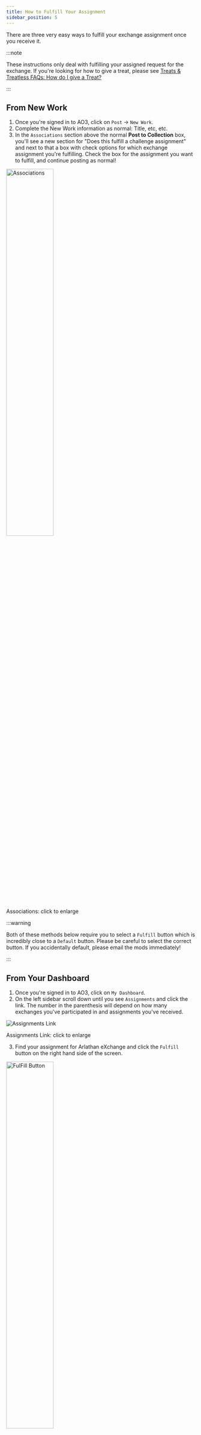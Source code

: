 ```yaml
---
title: How to Fulfill Your Assignment
sidebar_position: 5
---
```


There are three very easy ways to fulfill your exchange assignment once you
receive it.

:::note

These instructions only deal with fulfilling your assigned request for the
exchange. If you're looking for how to give a treat, please see
[Treats & Treatless FAQs: How do I give a Treat?](../treats#give)

:::

## From New Work

1. Once you're signed in to AO3, click on `Post` -> `New Work`.
2. Complete the New Work information as normal: Title, etc, etc.
3. In the `Associations` section above the normal **Post to Collection** box,
   you'll see a new section for "Does this fulfill a challenge assignment" and
   next to that a box with check options for which exchange assignment you're
   fulfilling. Check the box for the assignment you want to fulfill, and
   continue posting as normal!

<img
  src="/img/tutorial/associations.png"
  width="50%"
  className="center"
  alt="Associations"
/>
<p class="label">Associations: click to enlarge</p>

:::warning

Both of these methods below require you to select a `Fulfill` button which is
incredibly close to a `Default` button. Please be careful to select the correct
button. If you accidentally default, please email the mods immediately!

:::

## From Your Dashboard

1. Once you're signed in to AO3, click on `My Dashboard`.
2. On the left sidebar scroll down until you see `Assignments` and click the
   link. The number in the parenthesis will depend on how many exchanges you've
   participated in and assignments you've received.

<img
  src="/img/tutorial/assignments.png"
  className="center"
  alt="Assignments Link"
/>
<p class="label">Assignments Link: click to enlarge</p>

3. Find your assignment for Arlathan eXchange and click the `Fulfill` button on
   the right hand side of the screen.

<img
  src="/img/tutorial/fulfillfromdash.png"
  width="50%"
  className="center"
  alt="FulFill Button"
/>
<p class="label">Fulfill Button: click to enlarge</p>

4. This will automatically start a new work which will fulfill your assignment!

## From the Exchange Page

1. Once you're signed in to AO3, make your way to this year's AO3 profile for
   the exchange.
2. On the left sidebar scroll down until you see `My Assignment` and click the
   link.

<img
  src="/img/tutorial/myassignment.png"
  className="center"
  alt="My Assignment Link"
/>
<p class="label">My Assignment Link: click to enlarge</p>

3. You'll see your recipient's requests, and on the right hand side a button to
   `Default` and `Fulfill`. Click the `Fulfill` button.

<img
  src="/img/tutorial/fulfillfromexchange.png"
  width="50%"
  className="center"
  alt="FulFill Button"
/>
<p class="label">Fulfill Button: click to enlarge</p>

4. This will automatically start a new work which will fulfill your assignment!

## Troubleshooting

### Help! I accidentally defaulted.

Please contact a moderator immediately via email or our exchange Discord.

### I need to edit and I can't find my work.

Your works for exchanges can be found before reveals in a couple of ways:

- From `My Dashboard` on the left-hand sidebar click on `Statistics`.
- From `My Works` on the top right click the `Works in Collections` button.
- From `My Dashboard` go to `Assignments` on the left-hand sidebar and then
  click on the title for your assignment for this exchange.

### How do I post images or other media?

If you're an artist or have created an alternative fanwork (vid, podfic, etc),
you may be curious how to post those to AO3. In short, AO3 does not host
non-text media, but does allow it to be posted.

You can find a simple to follow tutorial on posting images on Mod Enigmalea's
[website](https://www.enigmalea.quest/docs/ao3/art).

You can also find information on media hosts on
[Tutorials: AO3 & Non-Fanfic Works](./media)
